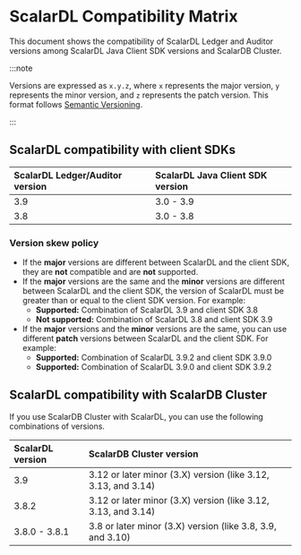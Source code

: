# ScalarDL Compatibility Matrix

This document shows the compatibility of ScalarDL Ledger and Auditor versions among ScalarDL Java Client SDK versions and ScalarDB Cluster.

:::note

Versions are expressed as `x.y.z`, where `x` represents the major version, `y` represents the minor version, and `z` represents the patch version. This format follows [Semantic Versioning](https://semver.org/).

:::

## ScalarDL compatibility with client SDKs

| ScalarDL Ledger/Auditor version | ScalarDL Java Client SDK version |
| :------------------------------ | :------------------------------- |
| 3.9                             | 3.0 - 3.9                        |
| 3.8                             | 3.0 - 3.8                        |

### Version skew policy

- If the **major** versions are different between ScalarDL and the client SDK, they are **not** compatible and are **not** supported.
- If the **major** versions are the same and the **minor** versions are different between ScalarDL and the client SDK, the version of ScalarDL must be greater than or equal to the client SDK version. For example:
  - **Supported:** Combination of ScalarDL 3.9 and client SDK 3.8
  - **Not supported:** Combination of ScalarDL 3.8 and client SDK 3.9
- If the **major** versions and the **minor** versions are the same, you can use different **patch** versions between ScalarDL and the client SDK. For example:
  - **Supported:** Combination of ScalarDL 3.9.2 and client SDK 3.9.0
  - **Supported:** Combination of ScalarDL 3.9.0 and client SDK 3.9.2

## ScalarDL compatibility with ScalarDB Cluster

If you use ScalarDB Cluster with ScalarDL, you can use the following combinations of versions.

| ScalarDL version  | ScalarDB Cluster version                                      |
| :---------------- | :------------------------------------------------------------ |
| 3.9               | 3.12 or later minor (3.X) version (like 3.12, 3.13, and 3.14) |
| 3.8.2             | 3.12 or later minor (3.X) version (like 3.12, 3.13, and 3.14) |
| 3.8.0 - 3.8.1     | 3.8 or later minor (3.X) version (like 3.8, 3.9, and 3.10)    |
